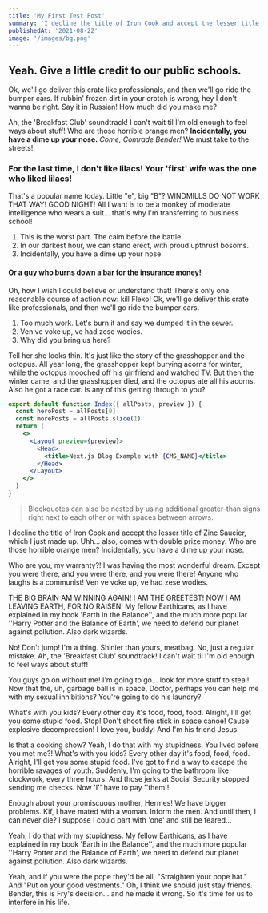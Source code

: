```yaml
---
title: 'My First Test Post'
summary: 'I decline the title of Iron Cook and accept the lesser title of Zinc Saucier, which I just made up.'
publishedAt: '2021-08-22'
image: '/images/bg.png'
---
```


## Yeah. Give a little credit to our public schools.

Ok, we'll go deliver this crate like professionals, and then we'll go ride the bumper cars. If rubbin' frozen dirt in your crotch is wrong, hey I don't wanna be right. Say it in Russian! How much did you make me?

Ah, the 'Breakfast Club' soundtrack! I can't wait til I'm old enough to feel ways about stuff! Who are those horrible orange men? **Incidentally, you have a dime up your nose.** _Come, Comrade Bender!_ We must take to the streets!

### For the last time, I don't like lilacs! Your 'first' wife was the one who liked lilacs!

That's a popular name today. Little "e", big "B"? WINDMILLS DO NOT WORK THAT WAY! GOOD NIGHT! All I want is to be a monkey of moderate intelligence who wears a suit… that's why I'm transferring to business school!

1. This is the worst part. The calm before the battle.
2. In our darkest hour, we can stand erect, with proud upthrust bosoms.
3. Incidentally, you have a dime up your nose.

#### Or a guy who burns down a bar for the insurance money!

Oh, how I wish I could believe or understand that! There's only one reasonable course of action now: kill Flexo! Ok, we'll go deliver this crate like professionals, and then we'll go ride the bumper cars.

1. Too much work. Let's burn it and say we dumped it in the sewer.
2. Ven ve voke up, ve had zese wodies.
3. Why did you bring us here?

Tell her she looks thin. It's just like the story of the grasshopper and the octopus. All year long, the grasshopper kept burying acorns for winter, while the octopus mooched off his girlfriend and watched TV. But then the winter came, and the grasshopper died, and the octopus ate all his acorns. Also he got a race car. Is any of this getting through to you?

```jsx
export default function Index({ allPosts, preview }) {
  const heroPost = allPosts[0]
  const morePosts = allPosts.slice(1)
  return (
    <>
      <Layout preview={preview}>
        <Head>
          <title>Next.js Blog Example with {CMS_NAME}</title>
        </Head>
      </Layout>
    </>
  )
}
```

> Blockquotes can also be nested by using additional greater-than signs right next to each other or with spaces between arrows.

I decline the title of Iron Cook and accept the lesser title of Zinc Saucier, which I just made up. Uhh… also, comes with double prize money. Who are those horrible orange men? Incidentally, you have a dime up your nose.

Who are you, my warranty?! I was having the most wonderful dream. Except you were there, and you were there, and you were there! Anyone who laughs is a communist! Ven ve voke up, ve had zese wodies.

THE BIG BRAIN AM WINNING AGAIN! I AM THE GREETEST! NOW I AM LEAVING EARTH, FOR NO RAISEN! My fellow Earthicans, as I have explained in my book 'Earth in the Balance'', and the much more popular ''Harry Potter and the Balance of Earth', we need to defend our planet against pollution. Also dark wizards.

No! Don't jump! I'm a thing. Shinier than yours, meatbag. No, just a regular mistake. Ah, the 'Breakfast Club' soundtrack! I can't wait til I'm old enough to feel ways about stuff!

You guys go on without me! I'm going to go… look for more stuff to steal! Now that the, uh, garbage ball is in space, Doctor, perhaps you can help me with my sexual inhibitions? You're going to do his laundry?

What's with you kids? Every other day it's food, food, food. Alright, I'll get you some stupid food. Stop! Don't shoot fire stick in space canoe! Cause explosive decompression! I love you, buddy! And I'm his friend Jesus.

Is that a cooking show? Yeah, I do that with my stupidness. You lived before you met me?! What's with you kids? Every other day it's food, food, food. Alright, I'll get you some stupid food. I've got to find a way to escape the horrible ravages of youth. Suddenly, I'm going to the bathroom like clockwork, every three hours. And those jerks at Social Security stopped sending me checks. Now 'I'' have to pay ''them'!

Enough about your promiscuous mother, Hermes! We have bigger problems. Kif, I have mated with a woman. Inform the men. And until then, I can never die? I suppose I could part with 'one' and still be feared…

Yeah, I do that with my stupidness. My fellow Earthicans, as I have explained in my book 'Earth in the Balance'', and the much more popular ''Harry Potter and the Balance of Earth', we need to defend our planet against pollution. Also dark wizards.

Yeah, and if you were the pope they'd be all, "Straighten your pope hat." And "Put on your good vestments." Oh, I think we should just stay friends. Bender, this is Fry's decision… and he made it wrong. So it's time for us to interfere in his life.

